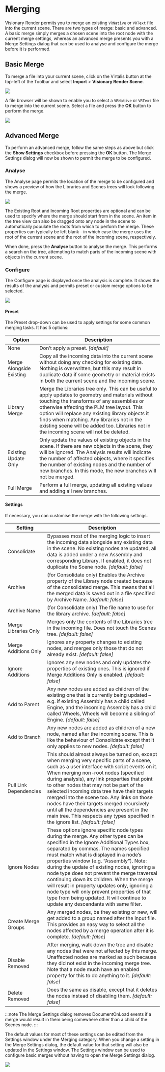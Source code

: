 # Merging

Visionary Render permits you to merge an existing `VRNative` or `VRText` file into the current scene. There are two types of merge: basic and advanced. A basic merge simply merges a chosen scene into the root node with the current merge settings, whereas an advanced merge presents you with a Merge Settings dialog that can be used to analyse and configure the merge before it is performed.

## Basic Merge

To merge a file into your current scene, click on the Virtalis button at the top-left of the Toolbar and select **Import** > **Visionary Render Scene**.

![](/img/visren/user-manual/tools/merging/app-menu.png)

A file browser will be shown to enable you to select a `VRNative` or `VRText` file to merge into the current scene. Select a file and press the **OK** button to perform the merge.

![](/img/visren/user-manual/tools/merging/file-browser.png)

## Advanced Merge

To perform an advanced merge, follow the same steps as above but click the **Show Settings** checkbox before pressing the **OK** button. The Merge Settings dialog will now be shown to permit the merge to be configured.

### Analyse

The Analyse page permits the location of the merge to be configured and shows a preview of how the Libraries and Scenes trees will look following the merge.

![](/img/visren/user-manual/tools/merging/analyse.png)

The Existing Root and Incoming Root properties are optional and can be used to specify where the merge should start from in the scene. An item in the tree view can also be dragged onto any node in the scene to automatically populate the roots from which to perform the merge. These properties can typically be left blank - in which case the merge uses the root of the current scene and the root of the incoming scene, respectively.

When done, press the **Analyse** button to analyse the merge. This performs a search on the tree, attempting to match parts of the incoming scene with objects in the current scene.

### Configure

The Configure page is displayed once the analysis is complete. It shows the results of the analysis and permits preset or custom merge options to be selected.

![](/img/visren/user-manual/tools/merging/configure.png)

#### Preset

The Preset drop-down can be used to apply settings for some common merging tasks. It has 5 options:

| Option                   | Description                                                                                                                                                                                                                                                                                                                                                                                  |
|--------------------------|----------------------------------------------------------------------------------------------------------------------------------------------------------------------------------------------------------------------------------------------------------------------------------------------------------------------------------------------------------------------------------------------|
| None                     | Don’t apply a preset. *[default]*                                                                                                                                                                                                                                                                                                                                                          |
| Merge Alongside Existing | Copy all the incoming data into the current scene without doing any checking for existing data. Nothing is overwritten, but this may result in duplicate data if some geometry or material exists in both the current scene and the incoming scene.                                                                                                                                          |
| Library Merge            | Merge the Libraries tree only. This can be useful to apply updates to geometry and materials without touching the transforms of any assemblies or otherwise affecting the PLM tree layout. This option will replace any existing library objects it finds when matching. Any libraries not in the existing scene will be added too. Libraries not in the incoming scene will not be deleted. |
| Existing Update Only     | Only update the values of existing objects in the scene. If there are new objects in the scene, they will be ignored. The Analysis results will indicate the number of affected objects, where it specifies the number of existing nodes and the number of new branches. In this mode, the new branches will not be merged.                                                                  |
| Full Merge               | Perform a full merge, updating all existing values and adding all new branches.                                                                                                                                                                                                                                                                                                              |

#### Settings

If necessary, you can customise the merge with the following settings.

| Setting | Description |
| --- | --- |
| Consolidate | Bypasses most of the merging logic to insert the incoming data alongside any existing data in the scene. No existing nodes are updated, all data is added under a new Assembly and corresponding Library. If enabled, it does not duplicate the Scene node. *[default: false]* |
| Archive | (for Consolidate only) Enables the Archive property of the Library node created because of the consolidated merge. This means that all the merged data is saved out in a file specified by Archive Name. *[default: false]* |
| Archive Name | (for Consolidate only) The file name to use for the library archive. *[default: false]* |
| Merge Libraries Only | Merges only the contents of the Libraries tree in the incoming file. Does not touch the Scenes tree. *[default: false]* |
| Merge Additions Only | Ignores any property changes to existing nodes, and merges only those that do not already exist. *[default: false]* |
| Ignore Additions | Ignores any new nodes and only updates the properties of existing ones. This is ignored if Merge Additions Only is enabled. *[default: false]* |
| Add to Parent | Any new nodes are added as children of the existing one that is currently being updated – e.g. if existing Assembly has a child called Engine, and the incoming Assembly has a child called Wheels, Wheels will become a sibling of Engine. *[default: false]* |
| Add to Branch | Any new nodes are added as children of a new node, named after the incoming scene. This is like the behaviour of Consolidate except that it only applies to new nodes. *[default: false]* |
| Pull Link Dependencies | This should almost always be turned on, except when merging very specific parts of a scene, such as a user interface with script events on it. When merging non-root nodes (specified during analysis), any link properties that point to other nodes that may not be part of the selected incoming data tree have their targets merged into the scene too. Any links on those nodes have their targets merged recursively until all the dependencies are present in the main tree. This respects any types specified in the ignore list. *[default: false]* |
| Ignore Nodes | These options ignore specific node types during the merge. Any other types can be specified in the Ignore Additional Types box, separated by commas. The names specified must match what is displayed in a node’s properties window (e.g. “Assembly”). Note: during the update of existing nodes, ignoring a node type does not prevent the merge traversal continuing down its children. When the merge will result in property updates only, ignoring a node type will only prevent properties of that type from being updated. It will continue to update any descendants with same filter. |
| Create Merge Groups | Any merged nodes, be they existing or new, will get added to a group named after the input file. This provides an easy way to select all the nodes affected by a merge operation after it is complete. *[default: false]* |
| Disable Removed | After merging, walk down the tree and disable any nodes that were not affected by this merge. Unaffected nodes are marked as such because they did not exist in the incoming merge tree. Note that a node much have an enabled property for this to do anything to it. *[default: false]* |
| Delete Removed | Does the same as disable, except that it deletes the nodes instead of disabling them. *[default: false]* |

:::note
The Merge Settings dialog removes DocumentOnLoad events if a merge would result in them being somewhere other than a child of the Scenes node.
:::

The default values for most of these settings can be edited from the Settings window under the Merging category. When you change a setting in the Merge Settings dialog, the default value for that setting will also be updated in the Settings window. The Settings window can be used to configure basic merges without having to open the Merge Settings dialog.

![](/img/visren/user-manual/tools/merging/settings.png)
